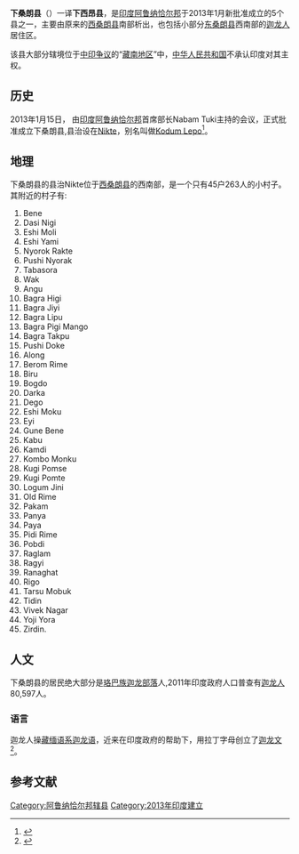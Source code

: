 {{Infobox India district
|Name = 下桑朗
|Local = Lower Siang district
|State = 阿鲁纳恰尔邦
|Division = 
|HQ = {{link-en|利卡巴利|Likabali}}
|Map = 
|Coordinates =
|established_date       = {{Start date|2017|9|22|df=yes}}
|Area = 
|Population = 
|Year = 
|Density = 
|Urban =
|Literacy = 
|SexRatio = 
|Collector =
|Tehsils =
|LokSabha = 
|Assembly = 
|Highways = 
|Rain=
|Vehicle=
| postal_code             = 
| area_code               = 
| registration_plate      = 
|Website = 
}}
'''下桑朗县'''（{{lang-en|Lower Siang district}}）一译'''下西昂县'''，是[[印度|印度]][[阿鲁纳恰尔邦|阿鲁纳恰尔邦]]于2013年1月新批准成立的5个县之一，主要由原来的[[西桑朗县|西桑朗县]]南部析出，也包括小部分[[东桑朗县|东桑朗县]]西南部的[[迦龙人|迦龙人]]居住区。

该县大部分辖境位于[[中印边界问题|中印争议]]的“[[藏南地区|藏南地区]]”中，[[中华人民共和国|中华人民共和国]]不承认印度对其主权。

==历史==
2013年1月15日， 由[[印度|印度]][[阿鲁纳恰尔邦|阿鲁纳恰尔邦]]首席部长Nabam Tuki主持的会议，正式批准成立下桑朗县,县治设在[[Nikte|Nikte]]，别名叫做[[Kodum_Lepo|Kodum Lepo]]<ref>{{cite news|url=http://articles.timesofindia.indiatimes.com/2013-01-16/guwahati/36373386_1_new-districts-changlang-west-siang|title=Arunachal to get four new districts|date=2013-01-16|work=timesofindia|accessdate=2013-01-16|archive-date=2013-07-04|archive-url=https://archive.today/20130704113703/http://articles.timesofindia.indiatimes.com/2013-01-16/guwahati/36373386_1_new-districts-changlang-west-siang|dead-url=yes}}</ref>。

==地理==
下桑朗县的县治Nikte位于[[西桑朗县|西桑朗县]]的西南部，是一个只有45户263人的小村子。其附近的村子有:
#Bene 
#Dasi Nigi 
#Eshi Moli 
#Eshi Yami 
#Nyorok Rakte 
#Pushi Nyorak 
#Tabasora 
#Wak 
#Angu 
#Bagra Higi 
#Bagra Jiyi 
#Bagra Lipu 
#Bagra Pigi Mango 
#Bagra Takpu 
#Pushi Doke 
#Along 
#Berom Rime 
#Biru 
#Bogdo 
#Darka 
#Dego 
#Eshi Moku 
#Eyi 
#Gune Bene 
#Kabu 
#Kamdi 
#Kombo Monku 
#Kugi Pomse 
#Kugi Pomte 
#Logum Jini 
#Old Rime 
#Pakam 
#Panya 
#Paya 
#Pidi Rime 
#Pobdi 
#Raglam 
#Ragyi 
#Ranaghat 
#Rigo 
#Tarsu Mobuk 
#Tidin 
#Vivek Nagar 
#Yoji Yora 
#Zirdin.

== 人文 ==

下桑朗县的居民绝大部分是[[珞巴族|珞巴族]][[迦龙部落|迦龙部落]]人,2011年印度政府人口普查有[[迦龙人|迦龙人]]80,597人。

===语言===
迦龙人操[[藏缅语系|藏缅语系]][[迦龙语|迦龙语]]，近来在印度政府的帮助下，用拉丁字母创立了[[迦龙文|迦龙文]]<ref name='ethnogalo'>{{cite encyclopedia | editor = M. Paul Lewis | encyclopedia = Ethnologue: Languages of the World | title = Galo: A language of India | url = http://www.ethnologue.com/show_language.asp?code=adl | accessdate = 2011-09-28 | edition = 16th edition | year = 2009 | publisher = SIL International | location = Dallas, Texas | archive-date = 2012-06-13 | archive-url = https://web.archive.org/web/20120613211507/http://www.ethnologue.com/show_language.asp?code=adl | dead-url = no }}</ref>。

==参考文献==
{{reflist}}

{{Arunachal Pradesh}}
[[Category:阿鲁纳恰尔邦辖县|Category:阿鲁纳恰尔邦辖县]]
[[Category:2013年印度建立|Category:2013年印度建立]]